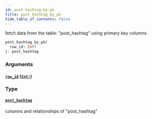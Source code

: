 ```yaml
---
id: post-hashtag-by-pk
title: post_hashtag_by_pk
hide_table_of_contents: false
---
```


fetch data from the table: "post_hashtag" using primary key columns

```graphql
post_hashtag_by_pk(
  row_id: Int!
): post_hashtag
```

### Arguments

#### [`row_id`](#) ([`Int!`](/07-graphql/scalars/int))

### Type

#### [`post_hashtag`](/07-graphql/objects/post-hashtag)

columns and relationships of "post_hashtag"

